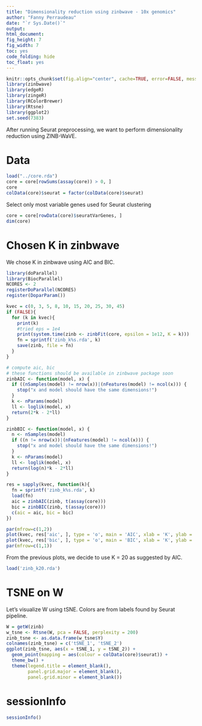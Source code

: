 ```yaml
---
title: "Dimensionality reduction using zinbwave - 10x genomics"
author: "Fanny Perraudeau"
date: "`r Sys.Date()`"
output: 
html_document: 
fig_height: 7
fig_width: 7
toc: yes
code_folding: hide
toc_float: yes
---
```


```r
knitr::opts_chunk$set(fig.align="center", cache=TRUE, error=FALSE, message=FALSE, warning=TRUE)
library(zinbwave)
library(edgeR)
library(zingeR)
library(RColorBrewer)
library(Rtsne)
library(ggplot2)
set.seed(7383)
```

After running Seurat preprocessing, we want to perform dimensionality reduction using ZINB-WaVE.

# Data 
```r
load("../core.rda")
core = core[rowSums(assay(core)) > 0, ]
core
colData(core)$seurat = factor(colData(core)$seurat)
```

Select only most variable genes used for Seurat clustering
```r
core = core[rowData(core)$seuratVarGenes, ]
dim(core)
```

# Chosen K in zinbwave

We chose K in zinbwave using AIC and BIC.

```r
library(doParallel)
library(BiocParallel)
NCORES <- 2
registerDoParallel(NCORES)
register(DoparParam())

kvec = c(0, 3, 5, 8, 10, 15, 20, 25, 30, 45)
if (FALSE){
  for (k in kvec){
    print(k)
    #tried eps = 1e4
    print(system.time(zinb <- zinbFit(core, epsilon = 1e12, K = k)))
    fn = sprintf('zinb_k%s.rda', k)
    save(zinb, file = fn)
  }
}

# compute aic, bic 
# these functions should be available in zinbwave package soon
zinbAIC <- function(model, x) {
  if ((nSamples(model) != nrow(x))|(nFeatures(model) != ncol(x))) {
    stop("x and model should have the same dimensions!")
  }
  k <- nParams(model)
  ll <- loglik(model, x)
  return(2*k - 2*ll)
}

zinbBIC <- function(model, x) {
  n <- nSamples(model)
  if ((n != nrow(x))|(nFeatures(model) != ncol(x))) {
    stop("x and model should have the same dimensions!")
  }
  k <- nParams(model)
  ll <- loglik(model, x)
  return(log(n)*k - 2*ll)
}

res = sapply(kvec, function(k){
  fn = sprintf('zinb_k%s.rda', k)
  load(fn)
  aic = zinbAIC(zinb, t(assay(core)))
  bic = zinbBIC(zinb, t(assay(core)))
  c(aic = aic, bic = bic)
})
```

```r
par(mfrow=c(1,2))
plot(kvec, res['aic', ], type = 'o', main = 'AIC', xlab = 'K', ylab = 'AIC')
plot(kvec, res['bic', ], type = 'o', main = 'BIC', xlab = 'K', ylab = 'BIC')
par(mfrow=c(1,1))
```

From the previous plots, we decide to use K = 20 as suggested by AIC.

```r
load('zinb_k20.rda')
```

# TSNE on W

Let's visualize W using tSNE. Colors are from labels found by Seurat pipeline.

```r
W = getW(zinb)
w_tsne <- Rtsne(W, pca = FALSE, perplexity = 200)
zinb_tsne <- as.data.frame(w_tsne$Y)
colnames(zinb_tsne) = c('tSNE_1', 'tSNE_2')
ggplot(zinb_tsne, aes(x = tSNE_1, y = tSNE_2)) + 
  geom_point(mapping = aes(colour = colData(core)$seurat)) + 
  theme_bw() + 
  theme(legend.title = element_blank(),
        panel.grid.major = element_blank(), 
        panel.grid.minor = element_blank())
```


# sessionInfo
```r
sessionInfo()
```